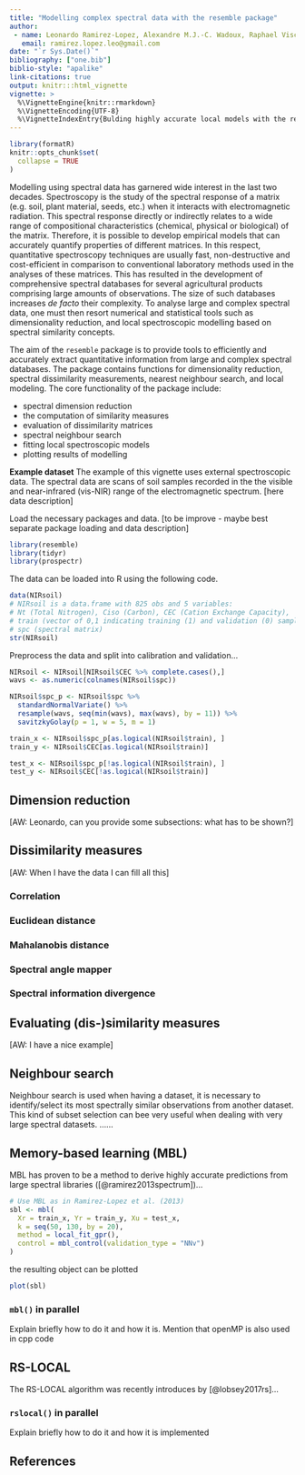 ```yaml
---
title: "Modelling complex spectral data with the resemble package"
author: 
 - name: Leonardo Ramirez-Lopez, Alexandre M.J.-C. Wadoux, Raphael Viscarra-Rossel, ???, ???, ..., ???
   email: ramirez.lopez.leo@gmail.com
date: "`r Sys.Date()`"
bibliography: ["one.bib"]
biblio-style: "apalike"
link-citations: true
output: knitr:::html_vignette
vignette: >
  %\VignetteEngine{knitr::rmarkdown}
  %\VignetteEncoding{UTF-8}
  %\VignetteIndexEntry{Bulding highly accurate local models with the resemble package}
---
```


```r
library(formatR)
knitr::opts_chunk$set(
  collapse = TRUE
)
```


Modelling using spectral data has garnered wide interest in the last two decades. 
Spectroscopy is the study of the spectral response of a matrix (e.g. soil, 
plant material, seeds, etc.) when it interacts with electromagnetic radiation. 
This spectral response directly or indirectly relates to a wide range of 
compositional characteristics (chemical, physical or biological) of the matrix. 
Therefore, it is possible to develop empirical models that can accurately 
quantify properties of different matrices. In this respect, quantitative 
spectroscopy techniques are usually fast, non-destructive and cost-efficient in 
comparison to conventional laboratory methods used in the analyses of these 
matrices.  This has resulted in the development of comprehensive 
spectral databases for several agricultural products comprising large amounts 
of observations. The size of such databases increases *de facto* their 
complexity. To analyse large and complex spectral data, one must then resort 
numerical and statistical tools such as dimensionality reduction, and local 
spectroscopic modelling based on spectral similarity concepts.    

The aim of the `resemble` package is to provide tools to efficiently and 
accurately extract quantitative information from  large and complex spectral 
databases. The package contains functions for dimensionality reduction, 
spectral dissimilarity measurements, nearest neighbour search, and local modeling. 
The core functionality of the package include: 

* spectral dimension reduction
* the computation of similarity measures
* evaluation of dissimilarity matrices
* spectral neighbour search
* fitting local spectroscopic models
* plotting results of modelling

__Example dataset__
The example of this vignette uses external spectroscopic data. The spectral data 
are scans of soil samples recorded in the the visible and near-infrared (vis-NIR) 
range of the electromagnetic spectrum.
[here data description]

Load the necessary packages and data. [to be improve - maybe best separate 
package loading and data description]
```r
library(resemble)
library(tidyr)
library(prospectr)
```

The data can be loaded into R using the following code. 
```r
data(NIRsoil)
# NIRsoil is a data.frame with 825 obs and 5 variables: 
# Nt (Total Nitrogen), Ciso (Carbon), CEC (Cation Exchange Capacity), 
# train (vector of 0,1 indicating training (1) and validation (0) samples),
# spc (spectral matrix)
str(NIRsoil)
```


Preprocess the data and split into calibration and validation...
```r
NIRsoil <- NIRsoil[NIRsoil$CEC %>% complete.cases(),]
wavs <- as.numeric(colnames(NIRsoil$spc))

NIRsoil$spc_p <- NIRsoil$spc %>% 
  standardNormalVariate() %>% 
  resample(wavs, seq(min(wavs), max(wavs), by = 11)) %>% 
  savitzkyGolay(p = 1, w = 5, m = 1)

train_x <- NIRsoil$spc_p[as.logical(NIRsoil$train), ]
train_y <- NIRsoil$CEC[as.logical(NIRsoil$train)]

test_x <- NIRsoil$spc_p[!as.logical(NIRsoil$train), ]
test_y <- NIRsoil$CEC[!as.logical(NIRsoil$train)]
```

## Dimension reduction

[AW: Leonardo, can you provide some subsections: what has to be shown?]

## Dissimilarity measures
[AW: When I have the data I can fill all this]

### Correlation
### Euclidean distance
### Mahalanobis distance
### Spectral angle mapper
### Spectral information divergence

## Evaluating (dis-)similarity measures

[AW: I have a nice example]

## Neighbour search 

Neighbour search is used when having a dataset, it is necessary to identify/select 
its most spectrally similar observations from another dataset. This kind of subset 
selection can bee very useful when dealing with very large spectral 
datasets. ......

## Memory-based learning (MBL)

MBL has proven to be a method to derive highly accurate predictions from large 
spectral libraries ([@ramirez2013spectrum])...


```r
# Use MBL as in Ramirez-Lopez et al. (2013)
sbl <- mbl(
  Xr = train_x, Yr = train_y, Xu = test_x,
  k = seq(50, 130, by = 20),
  method = local_fit_gpr(),
  control = mbl_control(validation_type = "NNv")
)
```

the resulting object can be plotted
```r
plot(sbl)
```

### `mbl()` in parallel

Explain briefly how to do it and how it is. Mention that openMP is also used in 
cpp code

## RS-LOCAL

The RS-LOCAL algorithm was recently introduces by [@lobsey2017rs]...

### `rslocal()` in parallel

Explain briefly how to do it and how it is implemented



## References

